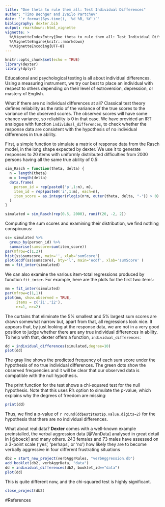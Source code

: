 ```yaml
---
title: "One theta to rule them all: Test Individual Differences"
author: "Timo Bechger and Ivailo Partchev"
date: "`r format(Sys.time(), '%d %B, %Y')`"
bibliography: dexter.bib
output: rmarkdown::html_vignette
vignette: >
  %\VignetteIndexEntry{One theta to rule them all: Test Individual Differences}
  %\VignetteEngine{knitr::rmarkdown}
  %\VignetteEncoding{UTF-8}
---
```


<style>
img{ border:none;}
</style>

```r
knitr::opts_chunk$set(echo = TRUE)
library(dexter)
library(dplyr)
```

Educational and psychological testing is all about individual differences. Using a measuring instrument, we try our best to place an individual with respect to others depending on their level of extroversion, depression, or mastery of English.

What if there are no individual differences at all? Classical test theory defines reliability as the ratio of the variance of the true scores to the variance of the observed scores. The observed scores will have some chance variance, so reliability is 0 in that case. We have provided an IRT analogue with function `individual_differences`, to check whether the response data are consistent with the hypothesis of no individual differences in true ability.

First, a simple function to simulate a matrix of response data from the Rasch model, in the long shape expected by dexter. We use it to generate responses to 20 items with uniformly distributed difficulties from 2000 persons having all the same true ability of 0.5: 

```r
sim_Rasch = function(theta, delta) {
  n = length(theta)
  m = length(delta)
  data.frame(
    person_id = rep(paste0('p',1:n), m),
    item_id = rep(paste0('i',1:m), each=n),
    item_score = as.integer(rlogis(n*m, outer(theta, delta, "-")) > 0)
  )
}

simulated = sim_Rasch(rep(0.5, 2000), runif(20, -2, 2))
```

Computing the sum scores and examining their distribution, we find nothing conspicuous:

```r
ss= simulated %>% 
  group_by(person_id) %>% 
  summarise(sumscore=sum(item_score)) 
par(mfrow=c(1,2))
hist(ss$sumscore, main='', xlab='sumScore')
plot(ecdf(ss$sumscore), bty='l', main='ecdf', xlab='sumScore' )
mm = fit_inter(simulated)
```

We can also examine the various item-total regressions produced by function `fit_inter`. For example, here are the plots for the first two items:

```r
mm = fit_inter(simulated)
par(mfrow=c(1,1))
plot(mm, show.observed = TRUE, 
     items = c('i1','i2'),
     nr=1, nc=2)
```

The curtains that eliminate the 5% smallest and 5% largest sum scores are drawn somewhat narrow but, apart from that, all regressions look nice. It appears that, by just looking at the response data, we are not in a very good position to judge whether there are any true individual differences in ability. To help with that, dexter offers a function, `individual_differences`:  

```r
dd = individual_differences(simulated,degree=10)
plot(dd)
```

The gray line shows the predicted frequency of each sum score under the hypothesis of no true individual differences. The green dots show the observed frequencies and it will be clear that our observed data is compatible with the null hypothesis. 

The print function for the test shows a chi-squared test for the null hypothesis. Note that this uses R's option to simulate the p-value, which explains why the degrees of freedom are missing:

```r
print(dd)
```

Thus, we find a p-value of `r round(dd$est$test$p.value,digits=2)` for the hypothesis that there are no individual differences.

What about real data?  **Dexter** comes with a well-known example preinstalled, the verbal aggression data [@VanData] analysed in great detail in [@boeck] and many others. 243 females and 73 males have assessed on a 3-point scale ('yes', 'perhaps', or 'no') how likely they are to become verbally aggressive in four different frustrating situations

```r
db2 = start_new_project(verbAggrRules, "verbAggression.db")
add_booklet(db2, verbAggrData, "data")
dd = individual_differences(db2, booklet_id=="data")
plot(dd)
```

This is quite different now, and the chi-squared test is highly significant.


```r
close_project(db2)
```

#References
